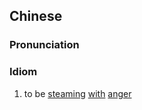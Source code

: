 {{also|怒气填胸}}
==Chinese==
{{zh-forms|s=怒气填胸|type=211}}

===Pronunciation===
{{zh-pron
|m=nùqì tián xiōng
|cat=id
}}

===Idiom===
{{zh-idiom}}

# to be [[steaming]] [[with]] [[anger]]